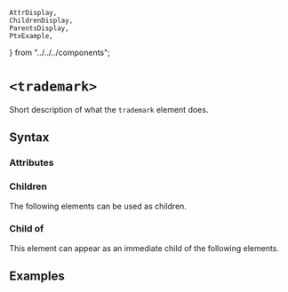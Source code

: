     AttrDisplay,
    ChildrenDisplay,
    ParentsDisplay,
    PtxExample,
} from "../../../components";

# `<trademark>`

Short description of what the `trademark` element does.

## Syntax

### Attributes

<AttrDisplay name="trademark" />

### Children

The following elements can be used as children.

<ChildrenDisplay name="trademark" />

### Child of

This element can appear as an immediate child of the following elements.

<ParentsDisplay name="trademark" />

## Examples

    